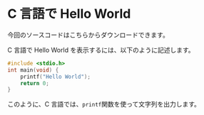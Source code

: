 
# C 言語で Hello World

今回のソースコードは<GetCodeLink>こちら</GetCodeLink>からダウンロードできます。

C 言語で Hello World を表示するには、以下のように記述します。

```c
#include <stdio.h>
int main(void) {
    printf("Hello World");
    return 0;
}
```

このように、C 言語では、`printf`関数を使って文字列を出力します。
